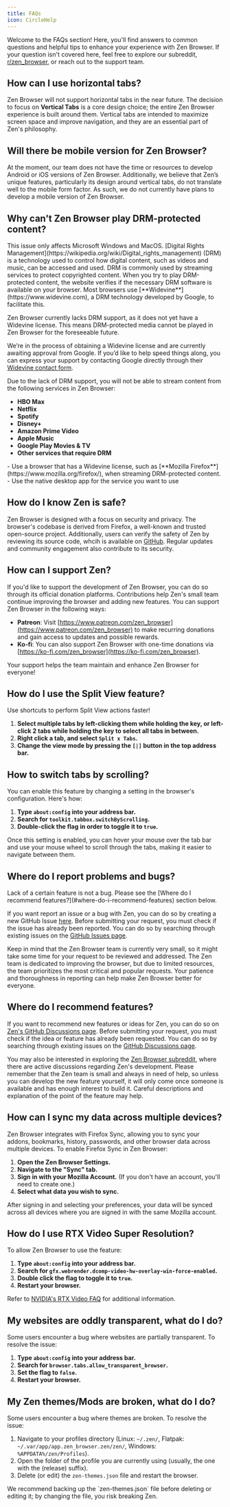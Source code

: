 ```yaml
---
title: FAQs
icon: CircleHelp
---
```


Welcome to the FAQs section! Here, you'll find answers to common questions and helpful tips to enhance your experience with Zen Browser. If your question isn't covered here, feel free to explore our subreddit, [r/zen_browser](https://www.reddit.com/r/zen_browser), or reach out to the support team.

<InlineTOC items={toc} />

## How can I use horizontal tabs?

Zen Browser will not support horizontal tabs in the near future. The decision to focus on **Vertical Tabs** is a core design choice; the entire Zen Browser experience is built around them. Vertical tabs are intended to maximize screen space and improve navigation, and they are an essential part of Zen's philosophy.

## Will there be mobile version for Zen Browser?

At the moment, our team does not have the time or resources to develop Android or iOS versions of Zen Browser. Additionally, we believe that Zen’s unique features, particularly its design around vertical tabs, do not translate well to the mobile form factor. As such, we do not currently have plans to develop a mobile version of Zen Browser.

## Why can't Zen Browser play DRM-protected content?

<Callout type="warn">
  This issue only affects Microsoft Windows and MacOS.
</Callout>

<Callout type="none" title="What is DRM?">
  [Digital Rights Management](https://wikipedia.org/wiki/Digital_rights_management) (DRM) is a technology used to control how digital content, such as videos and music, can be accessed and used. DRM is commonly used by streaming services to protect copyrighted content. When you try to play DRM-protected content, the website verifies if the necessary DRM software is available on your browser. Most browsers use [**Widevine**](https://www.widevine.com), a DRM technology developed by Google, to facilitate this.
</Callout>

Zen Browser currently lacks DRM support, as it does not yet have a Widevine license. This means DRM-protected media cannot be played in Zen Browser for the foreseeable future.

We’re in the process of obtaining a Widevine license and are currently awaiting approval from Google. If you’d like to help speed things along, you can express your support by contacting Google directly through their [Widevine contact form](https://www.widevine.com/contact).


<Callout type="none" title="Which services are affected?">
  Due to the lack of DRM support, you will not be able to stream content from the following services in Zen Browser:
  
  - **HBO Max**
  - **Netflix**
  - **Spotify**
  - **Disney+**
  - **Amazon Prime Video**
  - **Apple Music**
  - **Google Play Movies & TV**
  - **Other services that require DRM**
</Callout>

<Callout type="info" title="Alternative solutions">
  - Use a browser that has a Widevine license, such as [**Mozilla Firefox**](https://www.mozilla.org/firefox/), when streaming DRM-protected content.
  - Use the native desktop app for the service you want to use
</Callout>

## How do I know Zen is safe?

Zen Browser is designed with a focus on security and privacy. The browser's codebase is derived from Firefox, a well-known and trusted open-source project. Additionally, users can verify the safety of Zen by reviewing its source code, whcih is available on [GitHub](https://github.com/zen-browser/desktop). Regular updates and community engagement also contribute to its security.

## How can I support Zen?

If you'd like to support the development of Zen Browser, you can do so through its official donation platforms. Contributions help Zen's small team continue improving the browser and adding new features. You can support Zen Browser in the following ways:

- **Patreon**: Visit [https://www.patreon.com/zen_browser](https://www.patreon.com/zen_browser) to make recurring donations and gain access to updates and possible rewards.
- **Ko-fi**: You can also support Zen Browser with one-time donations via [https://ko-fi.com/zen_browser](https://ko-fi.com/zen_browser).

Your support helps the team maintain and enhance Zen Browser for everyone!

## How do I use the Split View feature?

<Callout type="info" title="Tip">
  Use shortcuts to perform Split View actions faster!
</Callout>

1. **Select multiple tabs by left-clicking them while holding the <KeyboardShortcut shortcut="Ctrl" /> key, or left-click 2 tabs while holding the <KeyboardShortcut shortcut="Shift" /> key to select all tabs in between.**
2. **Right click a tab, and select `Split x Tabs`.**
3. **Change the view mode by pressing the `[|]` button in the top address bar.**

## How to switch tabs by scrolling?

You can enable this feature by changing a setting in the browser's configuration. Here's how:

1. **Type `about:config` into your address bar.**
2. **Search for `toolkit.tabbox.switchByScrolling`.**
3. **Double-click the flag in order to toggle it to `true`.**

Once this setting is enabled, you can hover your mouse over the tab bar and use your mouse wheel to scroll through the tabs, making it easier to navigate between them.

## Where do I report problems and bugs?

<Callout type="info">
  Lack of a certain feature is not a bug. Please see the [Where do I recommend features?](#where-do-i-recommend-features) section below.
</Callout>

If you want report an issue or a bug with Zen, you can do so by creating a new GitHub Issue [here](https://github.com/zen-browser/desktop/issues). Before submitting your request, you must check if the issue has already been reported. You can do so by searching through existing issues on the [GitHub Issues page](https://github.com/zen-browser/desktop/issues).

Keep in mind that the Zen Browser team is currently very small, so it might take some time for your request to be reviewed and addressed. The Zen team is dedicated to improving the browser, but due to limited resources, the team prioritizes the most critical and popular requests. Your patience and thoroughness in reporting can help make Zen Browser better for everyone.

## Where do I recommend features?

If you want to recommend new features or ideas for Zen, you can do so on [Zen's GitHub Discussions page](https://github.com/zen-browser/desktop/discussions). Before submitting your request, you must check if the idea or feature has already been requested. You can do so by searching through existing issues on the [GitHub Discussions page](https://github.com/zen-browser/desktop/discussions).

You may also be interested in exploring the [Zen Browser subreddit](https://www.reddit.com/r/zen_browser/), where there are active discussions regarding Zen's development. Please remember that the Zen team is small and always in need of help, so unless you can develop the new feature yourself, it will only come once someone is available and has enough interest to build it. Careful descriptions and explanation of the point of the feature may help.

## How can I sync my data across multiple devices?

Zen Browser integrates with Firefox Sync, allowing you to sync your addons, bookmarks, history, passwords, and other browser data across multiple devices. To enable Firefox Sync in Zen Browser:

1. **Open the Zen Browser Settings.**
2. **Navigate to the "Sync" tab.**
3. **Sign in with your Mozilla Account.** (If you don't have an account, you'll need to create one.)
4. **Select what data you wish to sync.**

After signing in and selecting your preferences, your data will be synced across all devices where you are signed in with the same Mozilla account.

## How do I use RTX Video Super Resolution?

To allow Zen Browser to use the feature:

1. **Type `about:config` into your address bar.**
2. **Search for `gfx.webrender.dcomp-video-hw-overlay-win-force-enabled`.**
3. **Double click the flag to toggle it to `true`.**
4. **Restart your browser.**

Refer to [NVIDIA's RTX Video FAQ](https://nvidia.custhelp.com/app/answers/detail/a_id/5448/~/rtx-video-faq) for additional information.

## My websites are oddly transparent, what do I do?

Some users encounter a bug where websites are partially transparent. To resolve the issue:

1. **Type `about:config` into your address bar.**
2. **Search for `browser.tabs.allow_transparent_browser`.**
3. **Set the flag to `false`.**
4. **Restart your browser.**

## My Zen themes/Mods are broken, what do I do?

Some users encounter a bug where themes are broken. To resolve the issue:

1. Navigate to your profiles directory (Linux: `~/.zen/`, Flatpak: `~/.var/app/app.zen_browser.zen/zen/`, Windows: `%APPDATA%/zen/Profiles`).
2. Open the folder of the profile you are currently using (usually, the one with the (release) suffix).
3. Delete (or edit) the `zen-themes.json` file and restart the browser.

<Callout type="warn">
  We recommend backing up the `zen-themes.json` file before deleting or editing it; by changing the file, you risk breaking Zen.
</Callout>